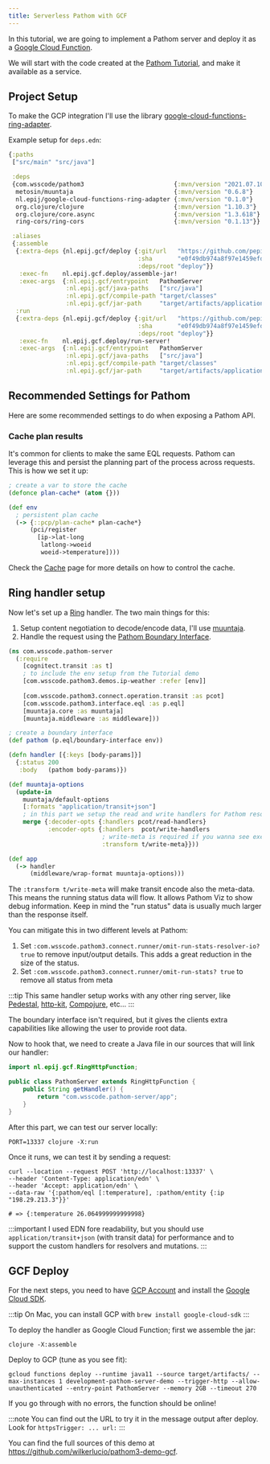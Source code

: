 ```yaml
---
title: Serverless Pathom with GCF
---
```


In this tutorial, we are going to implement a Pathom server and deploy it
as a [Google Cloud Function](https://cloud.google.com/functions).

We will start with the code created at the [Pathom Tutorial](../tutorial.mdx), and make
it available as a service.

## Project Setup

To make the GCP integration I'll use the library [google-cloud-functions-ring-adapter](https://github.com/pepijn/google-cloud-functions-clojure).

Example setup for `deps.edn`:

```clojure
{:paths
 ["src/main" "src/java"]

 :deps
 {com.wsscode/pathom3                         {:mvn/version "2021.07.10-alpha"}
  metosin/muuntaja                            {:mvn/version "0.6.8"}
  nl.epij/google-cloud-functions-ring-adapter {:mvn/version "0.1.0"}
  org.clojure/clojure                         {:mvn/version "1.10.3"}
  org.clojure/core.async                      {:mvn/version "1.3.618"}
  ring-cors/ring-cors                         {:mvn/version "0.1.13"}}

 :aliases
 {:assemble
  {:extra-deps {nl.epij.gcf/deploy {:git/url   "https://github.com/pepijn/google-cloud-functions-clojure"
                                    :sha       "e0f49db974a8f97e1459efd16c0edfb3030a6115"
                                    :deps/root "deploy"}}
   :exec-fn    nl.epij.gcf.deploy/assemble-jar!
   :exec-args  {:nl.epij.gcf/entrypoint   PathomServer
                :nl.epij.gcf/java-paths   ["src/java"]
                :nl.epij.gcf/compile-path "target/classes"
                :nl.epij.gcf/jar-path     "target/artifacts/application.jar"}}
  :run
  {:extra-deps {nl.epij.gcf/deploy {:git/url   "https://github.com/pepijn/google-cloud-functions-clojure"
                                    :sha       "e0f49db974a8f97e1459efd16c0edfb3030a6115"
                                    :deps/root "deploy"}}
   :exec-fn    nl.epij.gcf.deploy/run-server!
   :exec-args  {:nl.epij.gcf/entrypoint   PathomServer
                :nl.epij.gcf/java-paths   ["src/java"]
                :nl.epij.gcf/compile-path "target/classes"
                :nl.epij.gcf/jar-path     "target/artifacts/application.jar"}}}}
```

## Recommended Settings for Pathom

Here are some recommended settings to do when exposing a Pathom API.

### Cache plan results

It's common for clients to make the same EQL requests. Pathom can leverage this and
persist the planning part of the process across requests. This is how we set it up:

```clojure
; create a var to store the cache
(defonce plan-cache* (atom {}))

(def env
  ; persistent plan cache
  (-> {::pcp/plan-cache* plan-cache*}
      (pci/register
        [ip->lat-long
         latlong->woeid
         woeid->temperature])))
```

Check the [Cache](../cache.mdx) page for more details on how to control the cache.

## Ring handler setup

Now let's set up a [Ring](https://github.com/ring-clojure/ring) handler. The two main things
for this:

1. Setup content negotiation to decode/encode data, I'll use [muuntaja](https://github.com/metosin/muuntaja).
2. Handle the request using the [Pathom Boundary Interface](../eql.mdx#boundary-interface).

```clojure
(ns com.wsscode.pathom-server
  (:require
    [cognitect.transit :as t]
    ; to include the env setup from the Tutorial demo
    [com.wsscode.pathom3.demos.ip-weather :refer [env]]   
    
    [com.wsscode.pathom3.connect.operation.transit :as pcot]
    [com.wsscode.pathom3.interface.eql :as p.eql]
    [muuntaja.core :as muuntaja]
    [muuntaja.middleware :as middleware]))

; create a boundary interface
(def pathom (p.eql/boundary-interface env))

(defn handler [{:keys [body-params]}]
  {:status 200
   :body   (pathom body-params)})

(def muuntaja-options
  (update-in
    muuntaja/default-options
    [:formats "application/transit+json"]
    ; in this part we setup the read and write handlers for Pathom resolvers and mutations
    merge {:decoder-opts {:handlers pcot/read-handlers}
           :encoder-opts {:handlers  pcot/write-handlers
                          ; write-meta is required if you wanna see execution stats on Pathom Viz
                          :transform t/write-meta}}))

(def app
  (-> handler
      (middleware/wrap-format muuntaja-options)))
```

The `:transform t/write-meta` will make transit encode also the meta-data. This means the
running status data will flow. It allows Pathom Viz to show debug information.
Keep in mind the "run status" data is usually much larger than the response itself.

You can mitigate this in two different levels at Pathom:

1. Set `:com.wsscode.pathom3.connect.runner/omit-run-stats-resolver-io? true` to remove input/output details. This adds a great reduction in the size of the status.
2. Set `:com.wsscode.pathom3.connect.runner/omit-run-stats? true` to remove all status from meta

:::tip
This same handler setup works with any other ring server, like [Pedestal](http://pedestal.io/),
[http-kit](https://http-kit.github.io/), [Compojure](https://github.com/weavejester/compojure),
etc...
:::

The boundary interface isn't required, but it gives the clients extra capabilities like allowing the user to provide root data.

Now to hook that, we need to create a Java file in our sources that will link our handler:

```java
import nl.epij.gcf.RingHttpFunction;

public class PathomServer extends RingHttpFunction {
    public String getHandler() {
        return "com.wsscode.pathom-server/app";
    }
}
```

After this part, we can test our server locally:

```
PORT=13337 clojure -X:run
```

Once it runs, we can test it by sending a request:

```
curl --location --request POST 'http://localhost:13337' \
--header 'Content-Type: application/edn' \
--header 'Accept: application/edn' \
--data-raw '{:pathom/eql [:temperature], :pathom/entity {:ip "198.29.213.3"}}'

# => {:temperature 26.064999999999998}
```

:::important
I used EDN fore readability, but you should use `application/transit+json` (with transit data) for performance
and to support the custom handlers for resolvers and mutations.
:::

## GCF Deploy

For the next steps, you need to have [GCP Account](https://accounts.google.com/signin/v2/identifier?service=cloudconsole&passive=1209600&osid=1&continue=https%3A%2F%2Fconsole.cloud.google.com%2Ffreetrial%2Fsignup%2Ftos%3Fref%3Dhttps%3A%2F%2Fwww.google.com%2F&followup=https%3A%2F%2Fconsole.cloud.google.com%2Ffreetrial%2Fsignup%2Ftos%3Fref%3Dhttps%3A%2F%2Fwww.google.com%2F&flowName=GlifWebSignIn&flowEntry=ServiceLogin)
and install the [Google Cloud SDK](https://cloud.google.com/sdk/docs/install).

:::tip
On Mac, you can install GCP with `brew install google-cloud-sdk`
:::

To deploy the handler as Google Cloud Function; first we assemble the jar:

```
clojure -X:assemble
```

Deploy to GCP (tune as you see fit):

```
gcloud functions deploy --runtime java11 --source target/artifacts/ --max-instances 1 development-pathom-server-demo --trigger-http --allow-unauthenticated --entry-point PathomServer --memory 2GB --timeout 270
```

If you go through with no errors, the function should be online!

:::note
You can find out the URL to try it in the message output after deploy.
Look for `httpsTrigger: ... url:`
:::

You can find the full sources of this demo at https://github.com/wilkerlucio/pathom3-demo-gcf.
